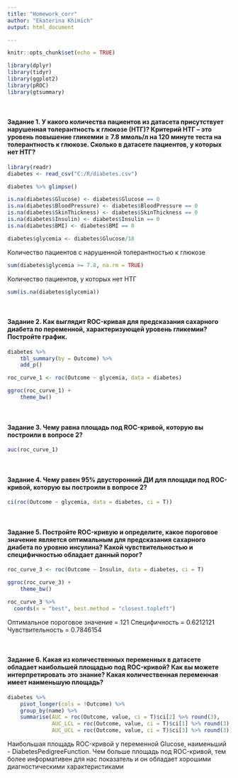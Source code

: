 ```yaml
---
title: "Homework_corr"
author: "Ekaterina Khimich"
output: html_document

---
```


```r

knitr::opts_chunk$set(echo = TRUE)

library(dplyr)
library(tidyr)
library(ggplot2)
library(pROC)
library(gtsummary)

```

&nbsp;

#### **Задание 1.** У какого количества пациентов из датасета присутствует нарушенная толерантность к глюкозе (НТГ)? Критерий НТГ – это уровень повышение гликемии ≥ 7.8 ммоль/л на 120 минуте теста на толерантность к глюкозе. Сколько в датасете пациентов, у которых нет НТГ?

```r

library(readr)
diabetes <- read_csv("C:/R/diabetes.csv")

diabetes %>% glimpse()

is.na(diabetes$Glucose) <- diabetes$Glucose == 0
is.na(diabetes$BloodPressure) <- diabetes$BloodPressure == 0
is.na(diabetes$SkinThickness) <- diabetes$SkinThickness == 0
is.na(diabetes$Insulin) <- diabetes$Insulin == 0
is.na(diabetes$BMI) <- diabetes$BMI == 0

diabetes$glycemia <- diabetes$Glucose/18
```

Количество пациентов с нарушенной толерантностью к глюкозе
```r
sum(diabetes$glycemia >= 7.8, na.rm = TRUE)
```

Количество пациентов, у которых нет НТГ
```r
sum(is.na(diabetes$glycemia))
```

&nbsp;

#### **Задание 2.** Как выглядит ROC-кривая для предсказания сахарного диабета по переменной, характеризующей уровень гликемии? Постройте график.

```r
diabetes %>% 
    tbl_summary(by = Outcome) %>% 
    add_p()

roc_curve_1 <- roc(Outcome ~ glycemia, data = diabetes)

ggroc(roc_curve_1) + 
    theme_bw()
```

&nbsp;

#### **Задание 3.** Чему равна площадь под ROC-кривой, которую вы построили в вопросе 2?

```r
auc(roc_curve_1)
```

&nbsp;

#### **Задание 4.** Чему равен 95% двусторонний ДИ для площади под ROC-кривой, которую вы построили в вопросе 2?

```r
ci(roc(Outcome ~ glycemia, data = diabetes, ci = T))
```

&nbsp;

#### **Задание 5.** Постройте ROC-кривую и определите, какое пороговое значение является оптимальным для предсказания сахарного диабета по уровню инсулина? Какой чувствительностью и специфичностью обладает данный порог?

```r
roc_curve_3 <- roc(Outcome ~ Insulin, data = diabetes, ci = T)

ggroc(roc_curve_3) + 
    theme_bw()

roc_curve_3 %>% 
  coords(x = "best", best.method = "closest.topleft")
```
Оптимальное пороговое значение = 121
Специфичность = 0.6212121
Чувствительность = 0.7846154

&nbsp;

#### **Задание 6.** Какая из количественных переменных в датасете обладает наибольшей площадью под ROC-кривой? Как вы можете интерпретировать это знание? Какая количественная переменная имеет наименьшую площадь?

```r
diabetes %>% 
    pivot_longer(cols = !Outcome) %>% 
    group_by(name) %>% 
    summarise(AUC = roc(Outcome, value, ci = T)$ci[2] %>% round(3),
              AUC_LCL = roc(Outcome, value, ci = T)$ci[1] %>% round(3),
              AUC_UCL = roc(Outcome, value, ci = T)$ci[3] %>% round(3))
```

Наибольшая площадь ROC-кривой у переменной Glucose, наименьший - DiabetesPedigreeFunction. Чем больше площадь под ROC-кривой, тем более информативен для нас показатель и он обладает хорошими диагностическими характеристиками
